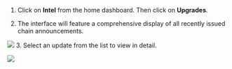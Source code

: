 1. Click on **Intel** from the home dashboard. Then click on **Upgrades**.

2. The interface will feature a comprehensive display of all recently issued chain announcements.

![](/images/alerting-node-updates.png)
3. Select an update from the list to view in detail.

![](/images/intel-upgrades-detail.png)